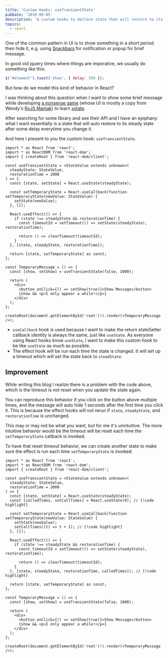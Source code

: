 ```yaml
---
title: 'Custom Hooks: useTransientState'
pubDate: '2019-09-05'
description: 'A custom hooks to declare state that will restore to its steady-state value after some delay. This will be useful when you want to show some UI element temporarily and then hide it after some delay.'
topics:
  - react
---
```



One of the common pattern in UI is to show something in a short period then hide it, e.g. using [Snackbars] for notification or popup for brief message.

In good old jquery times where things are imperative, we usually do something like this:

```js
$('#element').toast('show', { delay: 500 });
```

But how do we model this kind of behavior in React?

I was thinking about this question when I want to show some brief message while developing [a nonsense game][game] (whose UI is mostly a copy from Wendy's [RxJS Mamak][rxjs-mamak]) to learn [xstate].

After searching for some library and see their API and I have an epiphany: what I want essentially is a state that will auto restore to its steady state after some delay everytime you change it.

And here I present to you the custom hook: `useTransientState`.

<LiveEditor>

```tsx twoslash
import * as React from 'react';
import * as ReactDOM from 'react-dom';
import { createRoot } from 'react-dom/client';

const useTransientState = <StateValue extends unknown>(
  steadyState: StateValue,
  restorationTime = 2000
) => {
  const [state, setState] = React.useState(steadyState);

  const setTemporaryState = React.useCallback(function setTemporaryState(newValue: StateValue) {
    setState(newValue);
  }, []);

  React.useEffect(() => {
    if (state !== steadyState && restorationTime) {
      const timeoutId = setTimeout(() => setState(steadyState), restorationTime);

      return () => clearTimeout(timeoutId);
    }
  }, [state, steadyState, restorationTime]);

  return [state, setTemporaryState] as const;
};

const TemporaryMessage = () => {
  const [show, setShow] = useTransientState(false, 1000);

  return (
    <div>
      <button onClick={() => setShow(true)}>Show Message</button>
      {show && <p>I only appear a while!</p>}
    </div>
  );
};

createRoot(document.getElementById('root')!).render(<TemporaryMessage />);
```

</LiveEditor>

- `useCallback` hook is used because I want to make the return stateSetter callback identity is always the same, just like `useState`. As everyone using React hooks know `useState`, I want to make this custom hook to be like `useState` as much as possible.
- The effect hook will be run each time the state is changed. It will set up a timeout which will set the state back to `steadState`.

## Improvement

While writing this blog I realize there is a problem with the code above, which is the timeout is not reset when you update the state again.

You can reproduce this behavior if you click on the button above multiple times, and the message will auto hide 1 seconds after the first time you click it. This is because the effect hooks will not rerun if `state`, `steadyState`, and `restorationTime` is unchanged.

This may or may not be what you want, but for me it's unintuitive. The more intuitive behavior would be the timeout will be reset each time the `setTemporaryState` callback is invoked.

To have that reset timeout behavior, we can create another state to make sure the effect is run each time `setTemporaryState` is invoked.

<LiveEditor>

```tsx twoslash
import * as React from 'react';
import * as ReactDOM from 'react-dom';
import { createRoot } from 'react-dom/client';

const useTransientState = <StateValue extends unknown>(
  steadyState: StateValue,
  restorationTime = 2000
) => {
  const [state, setState] = React.useState(steadyState);
  const [calledTimes, setCallTimes] = React.useState(0); // [!code highlight]

  const setTemporaryState = React.useCallback(function setTemporaryState(newValue: StateValue) {
    setState(newValue);
    setCallTimes((t) => t + 1); // [!code highlight]
  }, []);

  React.useEffect(() => {
    if (state !== steadyState && restorationTime) {
      const timeoutId = setTimeout(() => setState(steadyState), restorationTime);

      return () => clearTimeout(timeoutId);
    }
  }, [state, steadyState, restorationTime, calledTimes]); // [!code highlight]

  return [state, setTemporaryState] as const;
};

const TemporaryMessage = () => {
  const [show, setShow] = useTransientState(false, 1000);

  return (
    <div>
      <button onClick={() => setShow(true)}>Show Message</button>
      {show && <p>I only appear a while!</p>}
    </div>
  );
};

createRoot(document.getElementById('root')!).render(<TemporaryMessage />);
```

</LiveEditor>

[snackbars]: https://material.io/components/snackbars/
[game]: https://xstate-game.netlify.com
[rxjs-mamak]: https://rxjs-mamak.wendko.com
[xstate]: https://xstate.js.org

